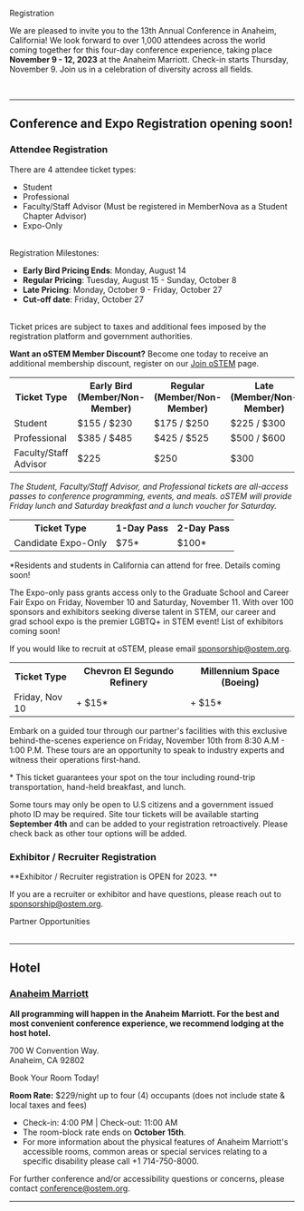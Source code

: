 
<SiteLayout title="Registration">

<div className="border-b-4 border-ostem-blue border-solid pb-4 mb-4 text-center">
  <p className="text-5xl font-display font-black">Registration</p>
</div>

We are pleased to invite you to the 13th Annual Conference in Anaheim,
California! We look forward to over 1,000 attendees across the world coming
together for this four-day conference experience, taking place **November 9 -
12, 2023** at the Anaheim Marriott. Check-in starts Thursday, November 9. Join
us in a celebration of diversity across all fields.

<br />

---

<div className="text-bright-peach font-bold">

## Conference and Expo Registration opening soon!

</div>

### Attendee Registration

There are 4 attendee ticket types:

- Student
- Professional
- Faculty/Staff Advisor (Must be registered in MemberNova as a Student Chapter Advisor)
- Expo-Only

<br />
Registration Milestones:

- **Early Bird Pricing Ends**: Monday, August 14
- **Regular Pricing**: Tuesday, August 15 - Sunday, October 8
- **Late Pricing**: Monday, October 9 - Friday, October 27
- **Cut-off date**: Friday, October 27

<br />
Ticket prices are subject to taxes and additional fees imposed by the registration
platform and government authorities.

**Want an oSTEM Member Discount?** Become one today to receive an additional
membership discount, register on our
[Join oSTEM](https://ostem.org/page/how-to-join-ostem) page.

<TopicSquare title="Full Conference Tickets" borderColor="border-green-500">
<table className="table-fixed text-center">
    <tr>
        <th>Ticket Type</th>
        <th>Early Bird (Member/Non-Member)</th>
        <th>Regular (Member/Non-Member)</th>
        <th>Late (Member/Non-Member)</th>
    </tr>
    <tr>
        <td>Student</td>
        <td>$155 / $230</td>
        <td>$175 / $250</td>
        <td>$225 / $300</td>
    </tr>
    <tr>
        <td>Professional</td>
        <td>$385 / $485</td>
        <td>$425 / $525</td>
        <td>$500 / $600</td>
    </tr>
    <tr>
        <td>Faculty/Staff Advisor</td>
        <td>$225</td>
        <td>$250</td>
        <td>$300</td>
    </tr>
</table>

_The Student, Faculty/Staff Advisor, and Professional tickets are all-access passes to
conference programming, events, and meals. oSTEM will provide Friday lunch and
Saturday breakfast and a lunch voucher for Saturday._

</TopicSquare>

<TopicSquare title="Expo-Only Tickets" borderColor="border-blue-500">
<table className="table-fixed text-center">
    <tr>
        <th>Ticket Type</th>
        <th>1-Day Pass</th>
        <th>2-Day Pass</th>
    </tr>
    <tr>
        <td>Candidate Expo-Only</td>
        <td>$75*</td>
        <td>$100*</td>
    </tr>
</table>

\*Residents and students in California can attend for free. Details coming soon!

The Expo-only pass grants access only to the Graduate School and Career Fair
Expo on Friday, November 10 and Saturday, November 11. With over 100 sponsors
and exhibitors seeking diverse talent in STEM, our career and grad school expo
is the premier LGBTQ+ in STEM event! List of exhibitors coming soon!

If you would like to recruit at oSTEM, please email sponsorship@ostem.org.

</TopicSquare>

<TopicSquare title="Sponsored Site Tour Tickets" borderColor="border-apricot">
  <table className="table-fixed text-center">
    <tr>
      <th>Ticket Type</th>
      <th>Chevron El Segundo Refinery</th>
      <th>Millennium Space (Boeing)</th>
    </tr>
    <tr>
      <td>Friday, Nov 10</td>
      <td>+ $15*</td>
      <td>+ $15*</td>
    </tr>
  </table>

Embark on a guided tour through our partner's facilities with this exclusive
behind-the-scenes experience on Friday, November 10th from 8:30 A.M - 1:00 P.M.
These tours are an opportunity to speak to industry experts and witness their
operations first-hand.

\* This ticket guarantees your spot on the tour including round-trip
transportation, hand-held breakfast, and lunch.

Some tours may only be open to U.S citizens and a government issued photo ID may
be required. Site tour tickets will be available starting **September 4th** and
can be added to your registration retroactively. Please check back as other tour
options will be added.

</TopicSquare>

### Exhibitor / Recruiter Registration

**Exhibitor / Recruiter registration is OPEN for 2023. **

If you are a recruiter or exhibitor and have questions, please reach out to
sponsorship@ostem.org.

<div className="my-2">
  <CTAButton onClick="https://conference.ostem.org/2023/partnership">
    Partner Opportunities
  </CTAButton>
</div>
<br />

---

## Hotel

### [Anaheim Marriott](https://book.passkey.com/gt/219160066?gtid=cc97f7a6a077dc5ceb363d597f72a611)

**All programming will happen in the Anaheim Marriott. For the best and most
convenient conference experience, we recommend lodging at the host hotel.**

700 W Convention Way. <br /> Anaheim, CA 92802

<div className="my-2">
  <CTAButton onClick="https://book.passkey.com/gt/219160066?gtid=cc97f7a6a077dc5ceb363d597f72a611">
    Book Your Room Today!
  </CTAButton>
</div>

**Room Rate:** $229/night up to four (4) occupants (does not include state &
local taxes and fees)

- Check-in: 4:00 PM | Check-out: 11:00 AM
- The room-block rate ends on **October 15th**.
- For more information about the physical features of Anaheim Marriott's
  accessible rooms, common areas or special services relating to a specific
  disability please call +1 714-750-8000.

For further conference and/or accessibility questions or concerns, please
contact conference@ostem.org.

---

</SiteLayout>
